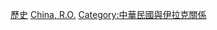 [[Category:中華民國駐亞洲大使|歷史]]
[[Category:駐伊拉克大使|China, R.O.]]
[[Category:中華民國與伊拉克關係|Category:中華民國與伊拉克關係]]